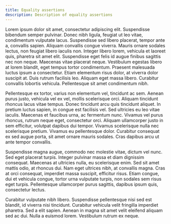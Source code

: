 ```yaml
---
title: Equality assertions
description: Description of equality assertions
---
```


Lorem ipsum dolor sit amet, consectetur adipiscing elit. Suspendisse bibendum semper pulvinar. Donec nibh ligula, feugiat ut leo vitae, condimentum vulputate lacus.
Suspendisse sed libero placerat, tempor ante a, convallis sapien. Aliquam convallis congue viverra. Mauris ornare sodales lectus, non feugiat libero iaculis non.
Integer libero lorem, vehicula et laoreet quis, pharetra sit amet elit. Suspendisse eget felis id augue finibus sagittis nec non neque. Maecenas vitae placerat neque.
Vestibulum egestas libero at lorem blandit, eget tempus tortor condimentum. Praesent malesuada luctus ipsum a consectetur. Etiam elementum risus dolor, at viverra dolor suscipit at.
Duis rutrum facilisis leo. Aliquam eget massa libero. Curabitur convallis lobortis vehicula. Pellentesque sit amet condimentum nibh.

Pellentesque ex tortor, varius non elementum vel, tincidunt ac sem. Aenean purus justo, vehicula vel ex vel, mollis scelerisque orci. Aliquam tincidunt rhoncus lacus vitae tempus.
Donec tincidunt arcu quis tincidunt aliquet. In pretium luctus sapien, in congue est facilisis vel. Sed ultricies eu leo vitae iaculis. Maecenas et faucibus urna, ac fermentum nunc.
Vivamus vel purus rhoncus, rutrum neque eget, consectetur orci. Aliquam ullamcorper justo in sem efficitur, volutpat dapibus dui tempor.
Vivamus scelerisque nulla nec scelerisque pretium. Vivamus eu pellentesque dolor. Curabitur consequat ex sed augue porta, sit amet ornare mauris sodales.
Cras dapibus arcu ut ante tempor convallis.

Suspendisse magna augue, commodo nec molestie vitae, dictum vel nunc. Sed eget placerat turpis. Integer pulvinar massa et diam dignissim consequat.
Maecenas at ultricies nulla, eu scelerisque enim. Sed sit amet mattis odio, at rhoncus dui. Nam eget ultrices nibh, at convallis magna. Cras at orci consequat,
imperdiet massa suscipit, efficitur risus. Etiam congue, dui et vehicula congue, tortor urna vulputate turpis, non sodales sem risus eget turpis.
Pellentesque ullamcorper purus sagittis, dapibus ipsum quis, consectetur lectus.

Curabitur vulputate nibh libero. Suspendisse pellentesque nisi sed est blandit, id viverra nisi tincidunt. Curabitur vehicula velit fringilla imperdiet pharetra.
Sed a elit sapien. Aenean in magna sit amet velit eleifend aliquam sed ac dui. Nulla a euismod lorem. Vestibulum rutrum ex neque.
